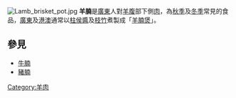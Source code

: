 {{globalize|area=粤语地区}}
{{Unref|time=2021-10-03}}
[[File:Lamb_brisket_pot.jpg|thumb]]
'''羊腩'''是[[廣東|廣東]]人對[[羊|羊]][[腹|腹]]部下側[[羊肉|肉]]，為[[秋季|秋季]]及[[冬季|冬季]]常見的食品，[[廣東|廣東]]及[[港澳|港澳]]通常以[[柱侯醬|柱侯醬]]及[[枝竹|枝竹]]煮製成「[[羊腩煲|羊腩煲]]」。

==參見==
*[[牛腩|牛腩]]
*[[豬腩|豬腩]]

{{food-stub}}
{{Ingredients-stub}}


[[Category:羊肉|Category:羊肉]]